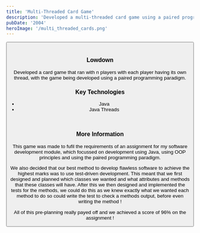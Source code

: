 ```yaml
---
title: 'Multi-Threaded Card Game'
description: 'Developed a multi-threaded card game using a paired programming paradigm'
pubDate: '2004'
heroImage: '/multi_threaded_cards.png'
---
```



<Button link="https://github.com/HarryFindlay03/MultiThreadedCardGame" text="Repository Link"/>

<br/>

### Lowdown
Developed a card game that ran with n players with each player having its own thread, with the game being developed using a paired programming
paradigm.

### Key Technologies
- Java
- Java Threads

<br/>

### More Information
This game was made to fufil the requirements of an assignment for my software development module, which focussed on development using Java, using OOP principles and using the paired
programming paradigm.

We also decided that our best method to develop flawless software to achieve the highest marks was to use test-driven development. This meant that we first designed and planned which classes
we wanted and what attributes and methods that these classes will have. After this we then designed and implemented the tests for the methods, we could do this as we knew exactly what we wanted each
method to do so could write the test to check a methods output, before even writing the method !

All of this pre-planning really payed off and we achieved a score of 96% on the assignment !